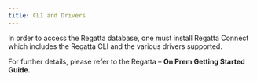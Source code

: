 ---
title: CLI and Drivers
---

In order to access the Regatta database, one must install Regatta Connect which includes the 
Regatta CLI and the various drivers supported.

For further details, please refer to the Regatta – **On Prem Getting Started Guide.**
